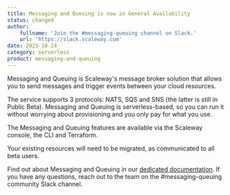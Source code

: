 ```yaml
---
title: Messaging and Queuing is now in General Availability
status: changed
author:
    fullname: 'Join the #messaging-queuing channel on Slack.'
    url: 'https://slack.scaleway.com'
date: 2023-10-24
category: serverless
product: messaging-and-queuing
---
```


Messaging and Queuing is Scaleway's message broker solution that allows you to send messages and trigger events between your cloud resources.

The service supports 3 protocols: NATS, SQS and SNS (the latter is still in Public Beta). Messaging and Queuing is serverless-based, so you can run it without worrying about provisioning and you only pay for what you use.

The Messaging and Queuing features are available via the Scaleway console, the CLI and Terraform.

Your existing resources will need to be migrated, as communicated to all beta users. 

Find out about Messaging and Queuing in our [dedicated documentation](/messaging/quickstart/). If you have any questions, reach out to the team on the #messaging-queuing community Slack channel.

